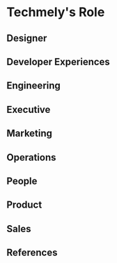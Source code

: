 # Techmely's Role

## Designer

## Developer Experiences

## Engineering

## Executive

## Marketing

## Operations

## People

## Product

## Sales

## References
